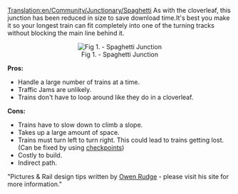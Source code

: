[[Translation:en/Community/Junctionary/Spaghetti]]
As with the cloverleaf, this junction has been reduced in size to save download time.It's best you make it so your longest train can fit completely into one of the turning tracks without blocking the main line behind it.

<center>[[File:en/Community/Junctionary/Spaghetti.png|center|frame|Fig 1. - Spaghetti Junction]]</center>


'''Pros:'''
*Handle a large number of trains at a time.
*Traffic Jams are unlikely.
*Trains don't have to loop around like they do in a cloverleaf.


'''Cons:'''
*Trains have to slow down to climb a slope.
*Takes up a large amount of space.
*Trains must turn left to turn right. This could lead to trains getting lost. (Can be fixed by using [[en/Manual/Waypoints|checkpoints]])
*Costly to build.
*Indirect path.


"Pictures & Rail design tips written by [http://www.owenrudge.net/TT/ Owen Rudge] - please visit his site for more information."